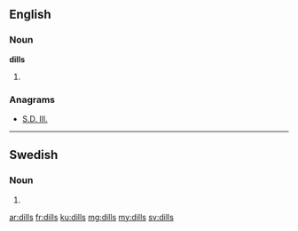==English==

===Noun===
'''dills'''

# {{plural of|dill}}

===Anagrams===
* [[S.D. Ill.#English|S.D. Ill.]]

----

==Swedish==

===Noun===
{{head|sv|noun form}}

# {{sv-noun-form-indef-gen|dill}}

[[ar:dills]]
[[fr:dills]]
[[ku:dills]]
[[mg:dills]]
[[my:dills]]
[[sv:dills]]